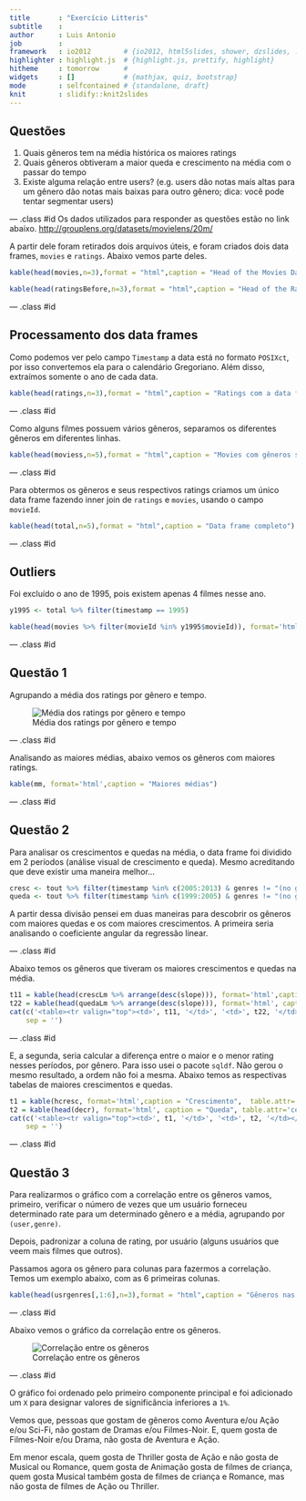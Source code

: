 ```yaml
---
title       : "Exercício Litteris"
subtitle    : 
author      : Luis Antonio
job         : 
framework   : io2012        # {io2012, html5slides, shower, dzslides, ...}
highlighter : highlight.js  # {highlight.js, prettify, highlight}
hitheme     : tomorrow      # 
widgets     : []            # {mathjax, quiz, bootstrap}
mode        : selfcontained # {standalone, draft}
knit        : slidify::knit2slides
---
```


<!-- font-size: 0.7em; -- Inserido no arquivo slidify.css do framework io2012
para diminuir o tamanho do caption da tabela  -->

<!-- Limit image width and height -->
<style type='text/css'>
img {
    max-height: 500px;
    max-width: 1080px;
    }
</style>

<!-- Center image on slide -->
<script src="http://ajax.aspnetcdn.com/ajax/jQuery/jquery-1.7.min.js"></script>
<script type='text/javascript'>
$(function() {
    $("p:has(img)").addClass('centered');
});
</script>


## Questões
1. Quais gêneros tem na média histórica os maiores ratings
2. Quais gêneros obtiveram a maior queda e crescimento na média com o passar do tempo 
3. Existe alguma relação entre users? (e.g. users dão notas mais altas para um gênero dão notas mais baixas para outro gênero; dica: você pode tentar segmentar users)

--- .class #id 
Os dados utilizados para responder as questões estão no link abaixo. [http://grouplens.org/datasets/movielens/20m/](http://grouplens.org/datasets/movielens/20m/)

A partir dele foram retirados dois arquivos úteis, e foram criados dois data frames, `movies` e `ratings`. Abaixo vemos parte deles.

```r
kable(head(movies,n=3),format = "html",caption = "Head of the Movies Data Frame")
```

```r
kable(head(ratingsBefore,n=3),format = "html",caption = "Head of the Ratings Data Frame")
```

--- .class #id 

## Processamento dos data frames

Como podemos ver pelo campo `Timestamp` a data está no formato `POSIXct`, por isso convertemos ela para o calendário Gregoriano. Além disso, extraímos somente o ano de cada data.

```r
kable(head(ratings,n=3),format = "html",caption = "Ratings com a data formatada")
```

--- .class #id

Como alguns filmes possuem vários gêneros, separamos os diferentes gêneros em diferentes linhas.

```r
kable(head(moviess,n=5),format = "html",caption = "Movies com gêneros separados")
```

--- .class #id 

Para obtermos os gêneros e seus respectivos ratings criamos um único data frame fazendo inner join de `ratings` e `movies`, usando o campo `movieId`. 

```r
kable(head(total,n=5),format = "html",caption = "Data frame completo")
```

--- .class #id 

## Outliers
Foi excluído o ano de 1995, pois existem apenas 4 filmes nesse ano.  
```r
y1995 <- total %>% filter(timestamp == 1995) 
```

```r
kable(head(movies %>% filter(movieId %in% y1995$movieId)), format='html',caption = "Filmes com ratings em 1995")
```

--- .class #id 

## Questão 1 

Agrupando a média dos ratings por gênero e tempo.

![Média dos ratings por gênero e tempo](plots/q1.png) 

--- .class #id 

Analisando as maiores médias, abaixo vemos os gêneros com maiores ratings.

```r
kable(mm, format='html',caption = "Maiores médias")
```

--- .class #id 

## Questão 2

Para analisar os crescimentos e quedas na média, o data frame foi dividido em 2 períodos (análise visual de crescimento e queda). Mesmo acreditando que deve existir uma maneira melhor... 

```r
cresc <- tout %>% filter(timestamp %in% c(2005:2013) & genres != "(no genres listed)")
queda <- tout %>% filter(timestamp %in% c(1999:2005) & genres != "(no genres listed)")
```

A partir dessa divisão pensei em duas maneiras para descobrir os gêneros com maiores quedas e os com maiores crescimentos. A primeira seria analisando o coeficiente angular da regressão linear.

--- .class #id 

Abaixo temos os gêneros que tiveram os maiores crescimentos e quedas na média.

```r
t11 = kable(head(crescLm %>% arrange(desc(slope))), format='html',caption = "Crescimento", table.attr='cellpadding="3"', output = FALSE)
t22 = kable(head(quedaLm %>% arrange(desc(slope))), format='html', caption = "Queda", table.attr='cellpadding="3"', output = FALSE)
cat(c('<table><tr valign="top"><td>', t11, '</td>', '<td>', t22, '</td></tr></table>'),
    sep = '')
```

--- .class #id 

E, a segunda, seria calcular a diferença entre o maior e o menor rating nesses períodos, por gênero. Para isso usei o pacote `sqldf`. Não gerou o mesmo resultado, a ordem não foi a mesma. Abaixo temos as respectivas tabelas de maiores crescimentos e quedas.


```r
t1 = kable(hcresc, format='html',caption = "Crescimento",  table.attr='cellpadding="3"', output = FALSE)
t2 = kable(head(decr), format='html', caption = "Queda", table.attr='cellpadding="3"', output = FALSE)
cat(c('<table><tr valign="top"><td>', t1, '</td>', '<td>', t2, '</td></tr></table>'),
    sep = '')
```

--- .class #id 

## Questão 3

Para realizarmos o gráfico com a correlação entre os gêneros vamos, primeiro, verificar o número de vezes que um usuário forneceu determinado rate para um determinado gênero e a média, agrupando por `(user,genre)`.

Depois, padronizar a coluna de rating, por usuário (alguns usuários que veem mais filmes que outros).

Passamos agora os gênero para colunas para fazermos a correlação. Temos um exemplo abaixo, com as 6 primeiras colunas.

```r
kable(head(usrgenres[,1:6],n=3),format = "html",caption = "Gêneros nas colunas")
```

--- .class #id 

Abaixo vemos o gráfico da correlação entre os gêneros.

![Correlação entre os gêneros](plots/q3.png) 


--- .class #id 

O gráfico foi ordenado pelo primeiro componente principal e foi adicionado um `X` para designar valores de significância inferiores a `1%`.

Vemos que, pessoas que gostam de gêneros como Aventura e/ou Ação e/ou Sci-Fi, não gostam de Dramas e/ou Filmes-Noir. E, quem gosta de Filmes-Noir e/ou Drama, não gosta de Aventura e Ação. 

Em menor escala, quem gosta de Thriller gosta de Ação e não gosta de Musical ou Romance, quem gosta de Animação gosta de filmes de criança, quem gosta Musical também gosta de filmes de criança e Romance, mas não gosta de filmes de Ação ou Thriller.

